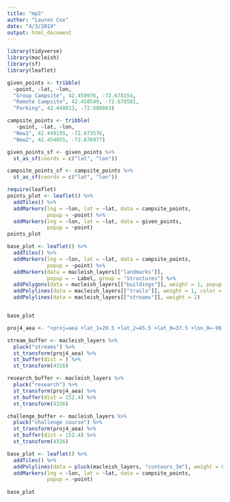```yaml
---
title: "mp3"
author: "Lauren Cox"
date: "4/3/2019"
output: html_document
---
```


```r
library(tidyverse)
library(macleish)
library(sf)
library(leaflet)
```

```r
given_points <- tribble(
  ~point, ~lat, ~lon,
  "Group Campsite", 42.450976, -72.678154,
  "Remote Campsite", 42.458549, -72.679581,
  "Parking", 42.448013, -72.680663)

campsite_points <- tribble(
   ~point, ~lat, ~lon,
  "New1", 42.449195, -72.673576,
  "New2", 42.454055, -72.676977)

```

```r
given_points_sf <- given_points %>%
  st_as_sf(coords = c("lat", "lon"))

campsite_points_sf <- campsite_points %>%
  st_as_sf(coords = c("lat", "lon"))
```

```r
require(leaflet)
points_plot <- leaflet() %>%
  addTiles() %>%
  addMarkers(lng = ~lon, lat = ~lat, data = campsite_points,
             popup = ~point) %>%
  addMarkers(lng = ~lon, lat = ~lat, data = given_points,
             popup = ~point)
points_plot
```

```r
base_plot <- leaflet() %>%
  addTiles() %>%
  addMarkers(lng = ~lon, lat = ~lat, data = campsite_points,
             popup = ~point) %>%
  addMarkers(data = macleish_layers[["landmarks"]], 
             popup = ~ Label, group = "Structures") %>%
  addPolygons(data = macleish_layers[["buildings"]], weight = 1, popup = ~name, color = "black") %>%
  addPolylines(data = macleish_layers[["trails"]], weight = 1, color = "brown") %>%
  addPolylines(data = macleish_layers[["streams"]], weight = 2) 


base_plot
```

```r
proj4_aea <- "+proj=aea +lat_1=29.5 +lat_2=45.5 +lat_0=37.5 +lon_0=-96 +x_0=0 +y_0=0 +ellps=GRS80 +datum=NAD83 +units=m +no_defs"
```

```r
stream_buffer <- macleish_layers %>%
  pluck("streams") %>%
  st_transform(proj4_aea) %>%
  st_buffer(dist = ) %>%
  st_transform(4326)
```

```r
research_buffer <- macleish_layers %>%
  pluck("research") %>%
  st_transform(proj4_aea) %>%
  st_buffer(dist = 152.4) %>% 
  st_transform(4326)
```

```r
challenge_buffer <- macleish_layers %>%
  pluck("challenge course") %>%
  st_transform(proj4_aea) %>%
  st_buffer(dist = 152.4) %>% 
  st_transform(4326)
```

```r
base_plot <- leaflet() %>%
  addTiles() %>%
  addPolylines(data = pluck(macleish_layers, "contours_3m"), weight = 0.8) %>%
  addMarkers(lng = ~lon, lat = ~lat, data = campsite_points,
             popup = ~point) 
  
base_plot
```
